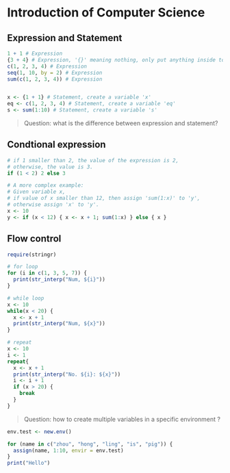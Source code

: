 # Introduction of Computer Science

## Expression and Statement

```r
1 + 1 # Expression
{3 + 4} # Expression, '{}' meaning nothing, only put anything inside together
c(1, 2, 3, 4) # Expression
seq(1, 10, by = 2) # Expression
sum(c(1, 2, 3, 4)) # Expression


x <- {1 + 1} # Statement, create a variable 'x'
eq <- c(1, 2, 3, 4) # Statement, create a variable 'eq'
s <- sum(1:10) # Statement, create a variable 's'
```

> Question: what is the difference between expression and statement?

## Condtional expression

```r
# if 1 smaller than 2, the value of the expression is 2, 
# otherwise, the value is 3.
if (1 < 2) 2 else 3 

# A more complex example:
# Given variable x, 
# if value of x smaller than 12, then assign 'sum(1:x)' to 'y',
# otherwise assign 'x' to 'y'.
x <- 10
y <- if (x < 12) { x <- x + 1; sum(1:x) } else { x }
```

## Flow control

```r
require(stringr)
```

```r
# for loop
for (i in c(1, 3, 5, 7)) {
  print(str_interp("Num, ${i}"))
}
```

```r
# while loop
x <- 10
while(x < 20) {
  x <- x + 1
  print(str_interp("Num, ${x}"))
}
```

```r
# repeat
x <- 10
i <- 1
repeat{
  x <- x + 1
  print(str_interp("No. ${i}: ${x}"))
  i <- i + 1
  if (x > 20) {
    break
  }
}
```

> Question: how to create multiple variables in a specific environment ? 

```r
env.test <- new.env()

for (name in c("zhou", "hong", "ling", "is", "pig")) {
  assign(name, 1:10, envir = env.test)
}
print("Hello")
```


